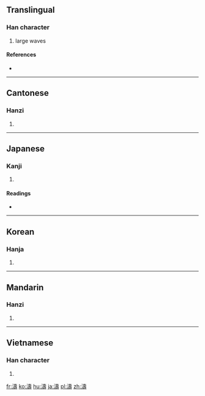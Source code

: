 {{also|涛}}
==Translingual==

===Han character===
{{Han char|rn=85|rad=水|as=14|sn=17|four=34141|canj=EGNI}}

# large waves

====References====
* {{Han ref|kx=0656.120|dkj=18508|dj=1066.160|hdz=31765.160|uh=6FE4|ud=28644|bh=C0DC|bd=49372}}

----

==Cantonese==

===Hanzi===
{{yue-hanzi|jyut=|y=tou4|sim=涛}}

# {{defn|lang=yue|sort=水14}}

----

==Japanese==

===Kanji===
{{ja-kanji|grade=|rs=水14}}

# {{defn|lang=ja|sort=水14}}

====Readings====
* {{ja-readings|on=[[とう]] (tō)|kun=[[なみ]] (nami)}}

----

==Korean==

===Hanja===
{{ko-hanja|hangeul=도|eumhun=|rv=do|mr=to|y=to}}

# {{defn|lang=ko|sort=水14}}

----

==Mandarin==

===Hanzi===
{{cmn-hanzi|sim=涛|pin=[[tāo]] ([[tao1]])|wg=t'ao<sup>1</sup>}}

# {{defn|lang=cmn|sort=水14}}

----

==Vietnamese==

===Han character===
{{vi-hantu|[[đào]]|rs=水14}}

# {{defn|lang=vi|sort=水14}}

[[fr:濤]]
[[ko:濤]]
[[hu:濤]]
[[ja:濤]]
[[pl:濤]]
[[zh:濤]]